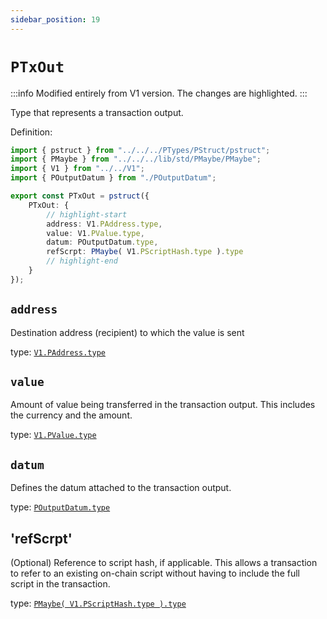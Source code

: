 ```yaml
---
sidebar_position: 19
---
```


# `PTxOut`


:::info
Modified entirely from V1 version. The changes are highlighted.
:::


Type that represents a transaction output.

Definition:

```ts
import { pstruct } from "../../../PTypes/PStruct/pstruct";
import { PMaybe } from "../../../lib/std/PMaybe/PMaybe";
import { V1 } from "../../V1";
import { POutputDatum } from "./POutputDatum";

export const PTxOut = pstruct({
    PTxOut: {
        // highlight-start
        address: V1.PAddress.type,
        value: V1.PValue.type,
        datum: POutputDatum.type,
        refScrpt: PMaybe( V1.PScriptHash.type ).type
        // highlight-end
    }
});
```

## `address`

Destination address (recipient) to which the value is sent

type: [`V1.PAddress.type`](../../V1/Address/PAddress)

## `value`

Amount of value being transferred in the transaction output. This includes the currency and the amount.

type: [`V1.PValue.type`](../../V1/Value/PValue)

## `datum`

Defines the datum attached to the transaction output.

type: [`POutputDatum.type`](./POutputDatum)

## 'refScrpt'

(Optional) Reference to script hash, if applicable. This allows a transaction to refer to an existing on-chain script without having to include the full script in the transaction. 

type: [`PMaybe( V1.PScriptHash.type ).type`](../../V1/ScriptsHashes/PScriptHash)

